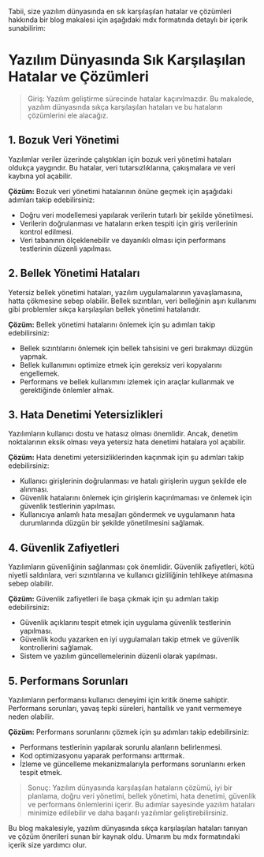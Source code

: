 Tabii, size yazılım dünyasında en sık karşılaşılan hatalar ve çözümleri hakkında bir blog makalesi için aşağıdaki mdx formatında detaylı bir içerik sunabilirim:

# Yazılım Dünyasında Sık Karşılaşılan Hatalar ve Çözümleri

> Giriş: Yazılım geliştirme sürecinde hatalar kaçınılmazdır. Bu makalede, yazılım dünyasında sıkça karşılaşılan hataları ve bu hataların çözümlerini ele alacağız.

## 1. Bozuk Veri Yönetimi

Yazılımlar veriler üzerinde çalıştıkları için bozuk veri yönetimi hataları oldukça yaygındır. Bu hatalar, veri tutarsızlıklarına, çakışmalara ve veri kaybına yol açabilir.

**Çözüm:** Bozuk veri yönetimi hatalarının önüne geçmek için aşağıdaki adımları takip edebilirsiniz:

- Doğru veri modellemesi yapılarak verilerin tutarlı bir şekilde yönetilmesi.
- Verilerin doğrulanması ve hataların erken tespiti için giriş verilerinin kontrol edilmesi.
- Veri tabanının ölçeklenebilir ve dayanıklı olması için performans testlerinin düzenli yapılması.

## 2. Bellek Yönetimi Hataları

Yetersiz bellek yönetimi hataları, yazılım uygulamalarının yavaşlamasına, hatta çökmesine sebep olabilir. Bellek sızıntıları, veri belleğinin aşırı kullanımı gibi problemler sıkça karşılaşılan bellek yönetimi hatalarıdır.

**Çözüm:** Bellek yönetimi hatalarını önlemek için şu adımları takip edebilirsiniz:

- Bellek sızıntılarını önlemek için bellek tahsisini ve geri bırakmayı düzgün yapmak.
- Bellek kullanımını optimize etmek için gereksiz veri kopyalarını engellemek.
- Performans ve bellek kullanımını izlemek için araçlar kullanmak ve gerektiğinde önlemler almak.

## 3. Hata Denetimi Yetersizlikleri

Yazılımların kullanıcı dostu ve hatasız olması önemlidir. Ancak, denetim noktalarının eksik olması veya yetersiz hata denetimi hatalara yol açabilir.

**Çözüm:** Hata denetimi yetersizliklerinden kaçınmak için şu adımları takip edebilirsiniz:

- Kullanıcı girişlerinin doğrulanması ve hatalı girişlerin uygun şekilde ele alınması.
- Güvenlik hatalarını önlemek için girişlerin kaçırılmaması ve önlemek için güvenlik testlerinin yapılması.
- Kullanıcıya anlamlı hata mesajları göndermek ve uygulamanın hata durumlarında düzgün bir şekilde yönetilmesini sağlamak.

## 4. Güvenlik Zafiyetleri

Yazılımların güvenliğinin sağlanması çok önemlidir. Güvenlik zafiyetleri, kötü niyetli saldırılara, veri sızıntılarına ve kullanıcı gizliliğinin tehlikeye atılmasına sebep olabilir.

**Çözüm:** Güvenlik zafiyetleri ile başa çıkmak için şu adımları takip edebilirsiniz:

- Güvenlik açıklarını tespit etmek için uygulama güvenlik testlerinin yapılması.
- Güvenlik kodu yazarken en iyi uygulamaları takip etmek ve güvenlik kontrollerini sağlamak.
- Sistem ve yazılım güncellemelerinin düzenli olarak yapılması.

## 5. Performans Sorunları

Yazılımların performansı kullanıcı deneyimi için kritik öneme sahiptir. Performans sorunları, yavaş tepki süreleri, hantallık ve yanıt vermemeye neden olabilir.

**Çözüm:** Performans sorunlarını çözmek için şu adımları takip edebilirsiniz:

- Performans testlerinin yapılarak sorunlu alanların belirlenmesi.
- Kod optimizasyonu yaparak performansı arttırmak.
- İzleme ve güncelleme mekanizmalarıyla performans sorunlarını erken tespit etmek.

> Sonuç: Yazılım dünyasında karşılaşılan hataların çözümü, iyi bir planlama, doğru veri yönetimi, bellek yönetimi, hata denetimi, güvenlik ve performans önlemlerini içerir. Bu adımlar sayesinde yazılım hataları minimize edilebilir ve daha başarılı yazılımlar geliştirebilirsiniz.

Bu blog makalesiyle, yazılım dünyasında sıkça karşılaşılan hataları tanıyan ve çözüm önerileri sunan bir kaynak oldu. Umarım bu mdx formatındaki içerik size yardımcı olur.